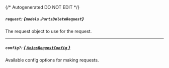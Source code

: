 {/* Autogenerated DO NOT EDIT  */}

##### `request`: *{`models.PartsDeleteRequest`}*
The request object to use for the request.
<Collapsible openLabel={Labels.showProperties} closeLabel={Labels.hideProperties}>
    <PartsDeleteRequest/>
</Collapsible>

---
##### `config?`: [*{ `AxiosRequestConfig` }*](https://axios-http.com/docs/req_config)
Available config options for making requests.


